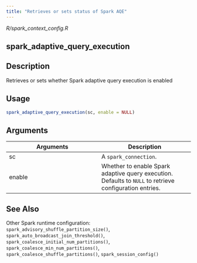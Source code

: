 ```yaml
---
title: "Retrieves or sets status of Spark AQE"
---
```


*R/spark_context_config.R*

## spark_adaptive_query_execution

## Description
Retrieves or sets whether Spark adaptive query execution is enabled 


## Usage
```r
spark_adaptive_query_execution(sc, enable = NULL) 
```

## Arguments
|Arguments|Description|
|---|---|
| sc | A `spark_connection`. |
| enable | Whether to enable Spark adaptive query execution. Defaults to `NULL` to retrieve configuration entries. |






## See Also
Other Spark runtime configuration:  `spark_advisory_shuffle_partition_size()`, `spark_auto_broadcast_join_threshold()`, `spark_coalesce_initial_num_partitions()`, `spark_coalesce_min_num_partitions()`, `spark_coalesce_shuffle_partitions()`, `spark_session_config()`


